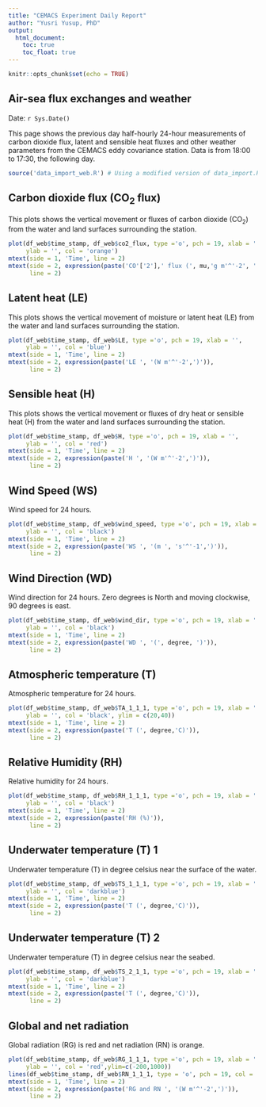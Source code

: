```yaml
---
title: "CEMACS Experiment Daily Report"
author: "Yusri Yusup, PhD"
output: 
  html_document:
    toc: true
    toc_float: true
---
```


```r
knitr::opts_chunk$set(echo = TRUE)
```

## Air-sea flux exchanges and weather
Date: `r Sys.Date()`

This page shows the previous day half-hourly 24-hour measurements of carbon dioxide flux, latent and sensible heat fluxes and other weather parameters from the CEMACS eddy covariance station. Data is from 18:00 to 17:30, the following day.


```r
source('data_import_web.R') # Using a modified version of data_import.R
```


## Carbon dioxide flux (CO~2~ flux)
This plots shows the vertical movement or fluxes of carbon dioxide (CO~2~) from the water and land surfaces surrounding the station.

```r
plot(df_web$time_stamp, df_web$co2_flux, type ='o', pch = 19, xlab = '',
     ylab = '', col = 'orange')
mtext(side = 1, 'Time', line = 2)
mtext(side = 2, expression(paste('CO'['2'],' flux (', mu,'g m'^'-2', ' s'^'-1',')')), 
      line = 2)
```


## Latent heat (LE)
This plots shows the vertical movement of moisture or latent heat (LE) from the water and land surfaces surrounding the station.

```r
plot(df_web$time_stamp, df_web$LE, type ='o', pch = 19, xlab = '',
     ylab = '', col = 'blue')
mtext(side = 1, 'Time', line = 2)
mtext(side = 2, expression(paste('LE ', '(W m'^'-2',')')), 
      line = 2)
```


## Sensible heat (H)
This plots shows the vertical movement or fluxes of dry heat or sensible heat (H) from the water and land surfaces surrounding the station.

```r
plot(df_web$time_stamp, df_web$H, type ='o', pch = 19, xlab = '',
     ylab = '', col = 'red')
mtext(side = 1, 'Time', line = 2)
mtext(side = 2, expression(paste('H ', '(W m'^'-2',')')), 
      line = 2)
```

## Wind Speed (WS)
Wind speed for 24 hours.

```r
plot(df_web$time_stamp, df_web$wind_speed, type ='o', pch = 19, xlab = '',
     ylab = '', col = 'black')
mtext(side = 1, 'Time', line = 2)
mtext(side = 2, expression(paste('WS ', '(m ', 's'^'-1',')')), 
      line = 2)
```

## Wind Direction (WD)
Wind direction for 24 hours. Zero degrees is North and moving clockwise, 90 degrees is east.

```r
plot(df_web$time_stamp, df_web$wind_dir, type ='o', pch = 19, xlab = '',
     ylab = '', col = 'black')
mtext(side = 1, 'Time', line = 2)
mtext(side = 2, expression(paste('WD ', '(', degree, ')')), 
      line = 2)
```


## Atmospheric temperature (T)
Atmospheric temperature for 24 hours.

```r
plot(df_web$time_stamp, df_web$TA_1_1_1, type ='o', pch = 19, xlab = '',
     ylab = '', col = 'black', ylim = c(20,40))
mtext(side = 1, 'Time', line = 2)
mtext(side = 2, expression(paste('T (', degree,'C)')), 
      line = 2)
```

## Relative Humidity (RH)
Relative humidity for 24 hours.

```r
plot(df_web$time_stamp, df_web$RH_1_1_1, type ='o', pch = 19, xlab = '',
     ylab = '', col = 'black')
mtext(side = 1, 'Time', line = 2)
mtext(side = 2, expression(paste('RH (%)')), 
      line = 2)
```

## Underwater temperature (T) 1
Underwater temperature (T) in degree celsius near the surface of the water.

```r
plot(df_web$time_stamp, df_web$TS_1_1_1, type ='o', pch = 19, xlab = '',
     ylab = '', col = 'darkblue')
mtext(side = 1, 'Time', line = 2)
mtext(side = 2, expression(paste('T (', degree,'C)')), 
      line = 2)
```

## Underwater temperature (T) 2
Underwater temperature (T) in degree celsius near the seabed.

```r
plot(df_web$time_stamp, df_web$TS_2_1_1, type ='o', pch = 19, xlab = '',
     ylab = '', col = 'darkblue')
mtext(side = 1, 'Time', line = 2)
mtext(side = 2, expression(paste('T (', degree,'C)')), 
      line = 2)
```

## Global and net radiation 
Global radiation (RG) is red and net radiation (RN) is orange.

```r
plot(df_web$time_stamp, df_web$RG_1_1_1, type ='o', pch = 19, xlab = '',
     ylab = '', col = 'red',ylim=c(-200,1000))
lines(df_web$time_stamp, df_web$RN_1_1_1, type = 'o', pch = 19, col = 'orange')
mtext(side = 1, 'Time', line = 2)
mtext(side = 2, expression(paste('RG and RN ', '(W m'^'-2',')')), 
      line = 2)
```
